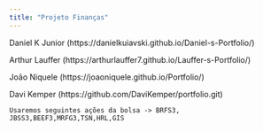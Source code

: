 ```yaml
---
title: "Projeto Finanças"
---
```


Daniel K Junior (https://danielkuiavski.github.io/Daniel-s-Portfolio/)

Arthur Lauffer (https://arthurlauffer7.github.io/Lauffer-s-Portfolio/)

João Niquele (https://joaoniquele.github.io/Portfolio/)

Davi Kemper (https://github.com/DaviKemper/portfolio.git)


```
Usaremos seguintes ações da bolsa -> BRFS3, JBSS3,BEEF3,MRFG3,TSN,HRL,GIS
```